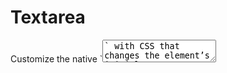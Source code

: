 
<Meta of={TextareaStories} />

# Textarea

<div className="lead">
  Customize the native `<textarea>` with CSS that changes the element’s initial appearance.
</div>

Custom textarea elements need only the class `.form-control` to trigger the custom styles.

<Canvas of={TextareaStories.Default} />
<div className="hide-col-default">
  <Controls of={TextareaStories.Default} />
</div>

<StylesPackageImport components={["forms"]} required={{ 'floating-label': true, 'form-feedback': true }} />

## Concrete Examples of Application

The following examples show the different characteristics of the component. These can differ in the type of visualization, the HTML structure, as well as when, how and why they are displayed.

### Floating Label

Wrap a pair of `<textarea>` and `<label>` elements in a `.form-floating` container to enable floating labels.<br/>
But note that the `<textarea>` element must come first, so we can ensure the correct styles.

<Canvas of={TextareaStories.FloatingLabel} />

### Sizing

{/* prettier-ignore */}
<div className="alert alert-warning">
  <h4 className="alert-heading">We're deprecating the regular and medium sizes for text input, textarea and select.</h4>
  <p className="mt-0">This will make it easier to select the appropriate size variant: small for internal applications, large for external applications.<br />`.form-control-rg` and `.form-control-md` are deprecated and will be removed in the next major version.</p>
</div>

The size can be changed by simply adding one of four classes:

- Small: `.form-control-sm`
- Regular: `.form-control-rg`
- Medium: default or `.form-control-md`
- Large: `.form-control-lg`

<div className="alert alert-info">
  <h4 className="alert-heading">Do not apply size classes on floating-label elements</h4>
  <div className="mt-0">
    It is not intended to apply the size classes to `textarea` elements that are nested in a
    `.form-floating` container.
  </div>
</div>

<Canvas of={TextareaStories.Size} />

### Validation

Simply add the classes `.is-valid` or `.is-invalid` to the `<textarea>` element to show it in the expected state.<br/>
When the component has been validated, don't forget to add a `<p className="valid-feedback">...</p>` or `<p className="invalid-feedback">...</p>` element after the `textarea` element to explain what went wrong. This enables the user to correct the mistake.

<Canvas of={TextareaStories.Validation} />
